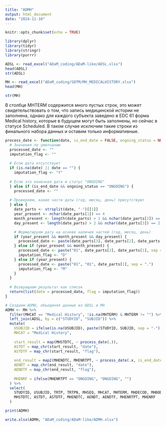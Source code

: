 ```yaml
---
title: "ADMH"
output: html_document
date: "2024-11-10"
---
```


```r
knitr::opts_chunk$set(echo = TRUE)

library(dplyr)
library(tidyr)
library(stringr)
library(purrr)
```

```r
ADSL <- read_excel("ADaM_coding/ADaM-like/ADSL.xlsx")
head(ADSL)
str(ADSL)
```

```r
MH <- read_excel("ADaM_coding/SDTM/MH_MEDICALHISTORY.xlsx")
head(MH)
```
```r
str(MH)
```

В столбце MHTERM содержится много пустых строк, это может свидетельствовать о том, что запись медицинской истории не заполнена, однако для каждого субъекта заведено в EDC 61 форма Medical history, которые в будущем могут быть заполнены, но сейчас в статусе Scheduled. В таком случае исключим такие строки из финального набора данных и оставим только информативные.

```r
process_date <- function(date, is_end_date = FALSE, ongoing_status = NULL) {
  # Значения по умолчанию
  processed_date <- ""
  imputation_flag <- ""
  
  # Если дата отсутствует
  if (is.na(date) || date == "") {
    imputation_flag <- "Y"
    
  # Если это конечная дата и статус "ONGOING"
  } else if (is_end_date && ongoing_status == "ONGOING") {
    processed_date <- ""
    
  # Проверяем, какие части даты (год, месяц, день) присутствуют
  } else {
    date_parts <- strsplit(date, "-")[[1]]
    year_present <- nchar(date_parts[1]) == 4
    month_present <- length(date_parts) > 1 && nchar(date_parts[2]) == 2
    day_present <- length(date_parts) > 2 && nchar(date_parts[3]) == 2

    # Форматируем дату на основе наличия частей (год, месяц, день)
    if (year_present && month_present && day_present) {
      processed_date <- paste(date_parts[3], date_parts[2], date_parts[1], sep = ".")
    } else if (year_present && month_present) {
      processed_date <- paste("01", date_parts[2], date_parts[1], sep = ".")
      imputation_flag <- "D"
    } else if (year_present) {
      processed_date <- paste("01", "01", date_parts[1], sep = ".")
      imputation_flag <- "M"
    }
  }
  
  # Возвращаем результат как список
  return(list(date = processed_date, flag = imputation_flag))
}
```

```r
# Создаем ADMH, объединяя данные из ADSL и MH
ADMH <- MH %>%
  filter(MHCAT == "Medical History", !is.na(MHTERM) & MHTERM != "") %>%
  left_join(ADSL, by = c("STUDYID", "SUBJID")) %>%
  mutate(
    USUBJID = ifelse(is.na(USUBJID), paste(STUDYID, SUBJID, sep = "-"), USUBJID),
    MHCAT = "Medical History",
    
    start_result = map(MHSTDTC, ~ process_date(.)),
    ASTDT = map_chr(start_result, "date"),
    ASTDTF = map_chr(start_result, "flag"),
    
    end_result = map2(MHENDTC, MHENRTPT, ~ process_date(.x, is_end_date = TRUE, ongoing_status = .y)),
    AENDT = map_chr(end_result, "date"),
    AENDTF = map_chr(end_result, "flag"),
    
    MHENRF = ifelse(MHENRTPT == "ONGOING", "ONGOING", "")
  ) %>%
  select(
    STUDYID, USUBJID, TRTP, TRTPN, MHSEQ, MHCAT, MHTERM, MHDECOD, MHBODSYS,
    MHSTDTC, ASTDT, ASTDTF, MHENDTC, AENDT, AENDTF, MHENRTPT, MHENRF
  )

print(ADMH)
```
```r
write.xlsx(ADMH, "ADaM_coding/ADaM-like/ADMH.xlsx")
```


